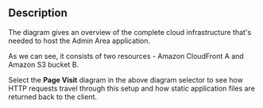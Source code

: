 ## Description

The diagram gives an overview of the complete cloud infrastructure that's needed to host the Admin Area application.

As we can see, it consists of two resources - Amazon CloudFront <diagram-letter>A</diagram-letter> and Amazon S3 bucket <diagram-letter>B</diagram-letter>.

Select the **Page Visit** diagram in the above diagram selector to see how HTTP requests travel through this setup and how static application files are returned back to the client.
